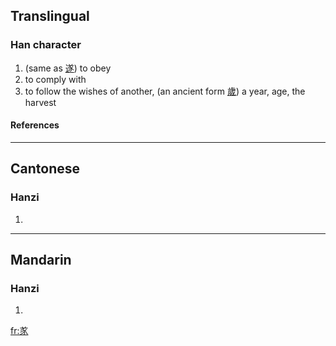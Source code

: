 ==Translingual==
===Han character===
{{Han char|rn=12|rad=八|as=07|sn=9|four=|canj=廿心竹人 (TPHO)|ids=⿱[[丷]][[豕]]}}
# (same as [[遂]]) to obey
# to comply with
# to follow the wishes of another, (an ancient form [[歲]]) a year, age, the harvest
====References====
{{Han ref|kx=0128.050|hdz=10248.050|uh=34B8|ud=13496}}

----

==Cantonese==
===Hanzi===
{{yue-hanzi|jyut=|y=seui6}}
# {{defn|Cantonese}}

----
==Mandarin==
===Hanzi===
{{cmn-hanzi|pin=[[suì]] ([[sui4]]), [[xuán]] ([[xuan2]])|wg=sui<sup>4</sup>, hsüan<sup>2</sup>}}
# {{defn|Mandarin}}

[[fr:㒸]]